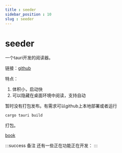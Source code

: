 ```yaml
---
title : seeder
sidebar_position : 10
slug : seeder
---
```

# seeder

一个tauri开发的阅读器。

链接：[github](https://github.com/wangenius/seeder)

特点：
1. 体积小，启动快
2. 可以隐藏在桌面环境中阅读，支持自动

暂时没有打包发布。有需求可以github上本地部署或者运行

```bash
cargo tauri build
```

打包。


[book](/res/book.png)


:::success 备注
还有一些正在功能正在开发：
:::
